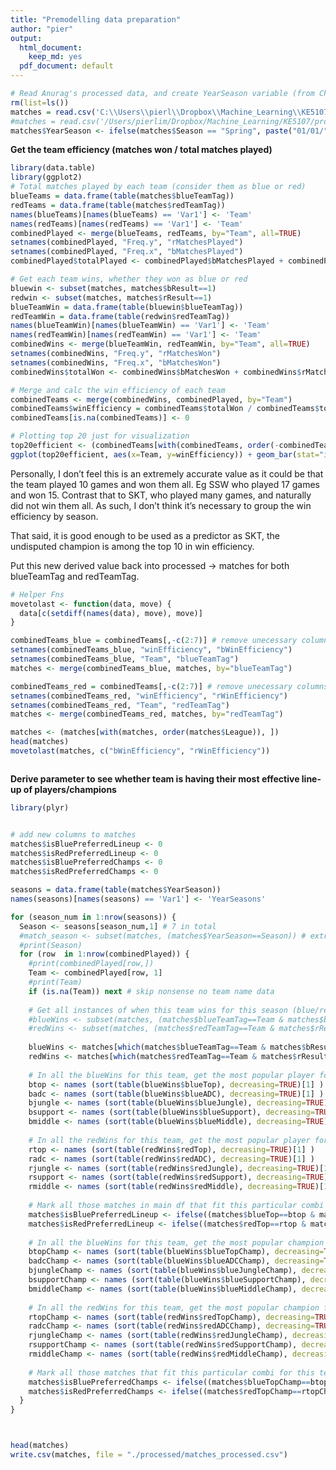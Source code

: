 ```yaml
---
title: "Premodelling data preparation"
author: "pier"
output:
  html_document:
    keep_md: yes
  pdf_document: default
---
```



```r
# Read Anurag's processed data, and create YearSeason variable (from Charles)
rm(list=ls())
matches = read.csv('C:\\Users\\pierl\\Dropbox\\Machine_Learning\\KE5107\\processed\\matches.csv')
#matches = read.csv('/Users/pierlim/Dropbox/Machine_Learning/KE5107/processed/matches.csv')
matches$YearSeason <- ifelse(matches$Season == "Spring", paste("01/01/", as.character(matches$Year), sep=""), paste("01/06/", as.character(matches$Year), sep=""))


```

**Get the team efficiency (matches won / total matches played)**

```r
library(data.table)
library(ggplot2)
# Total matches played by each team (consider them as blue or red)
blueTeams = data.frame(table(matches$blueTeamTag))
redTeams = data.frame(table(matches$redTeamTag))
names(blueTeams)[names(blueTeams) == 'Var1'] <- 'Team'
names(redTeams)[names(redTeams) == 'Var1'] <- 'Team'
combinedPlayed <- merge(blueTeams, redTeams, by="Team", all=TRUE)
setnames(combinedPlayed, "Freq.y", "rMatchesPlayed")
setnames(combinedPlayed, "Freq.x", "bMatchesPlayed")
combinedPlayed$totalPlayed <- combinedPlayed$bMatchesPlayed + combinedPlayed$rMatchesPlayed

# Get each team wins, whether they won as blue or red
bluewin <- subset(matches, matches$bResult==1)
redwin <- subset(matches, matches$rResult==1)
blueTeamWin = data.frame(table(bluewin$blueTeamTag))
redTeamWin = data.frame(table(redwin$redTeamTag))
names(blueTeamWin)[names(blueTeamWin) == 'Var1'] <- 'Team'
names(redTeamWin)[names(redTeamWin) == 'Var1'] <- 'Team'
combinedWins <- merge(blueTeamWin, redTeamWin, by="Team", all=TRUE)
setnames(combinedWins, "Freq.y", "rMatchesWon")
setnames(combinedWins, "Freq.x", "bMatchesWon")
combinedWins$totalWon <- combinedWins$bMatchesWon + combinedWins$rMatchesWon

# Merge and calc the win efficiency of each team
combinedTeams <- merge(combinedWins, combinedPlayed, by="Team")
combinedTeams$winEfficiency = combinedTeams$totalWon / combinedTeams$totalPlayed
combinedTeams[is.na(combinedTeams)] <- 0 

# Plotting top 20 just for visualization
top20efficient <- (combinedTeams[with(combinedTeams, order(-combinedTeams$winEfficiency)), ])[1:20, ]
ggplot(top20efficient, aes(x=Team, y=winEfficiency)) + geom_bar(stat="identity") +ggtitle("Top 20 Teams Most Efficient At Winning") + theme(plot.title = element_text(hjust = 0.5))
```

Personally, I don't feel this is an extremely accurate value as it could be that the team played 10 games and won them all. Eg SSW who played 17 games and won 15. Contrast that to SKT, who played many games, and naturally did not win them all. As such, I don't think it's necessary to group the win efficiency by season. 

That said, it is good enough to be used as a predictor as SKT, the undisputed champion is among the top 10 in win efficiency. 

Put this new derived value back into processed -> matches for both blueTeamTag and redTeamTag.

```r
# Helper Fns
movetolast <- function(data, move) {
  data[c(setdiff(names(data), move), move)]
}

combinedTeams_blue = combinedTeams[,-c(2:7)] # remove unecessary columns
setnames(combinedTeams_blue, "winEfficiency", "bWinEfficiency")
setnames(combinedTeams_blue, "Team", "blueTeamTag")
matches <- merge(combinedTeams_blue, matches, by="blueTeamTag")

combinedTeams_red = combinedTeams[,-c(2:7)] # remove unecessary columns
setnames(combinedTeams_red, "winEfficiency", "rWinEfficiency")
setnames(combinedTeams_red, "Team", "redTeamTag")
matches <- merge(combinedTeams_red, matches, by="redTeamTag")

matches <- (matches[with(matches, order(matches$League)), ])
head(matches)
movetolast(matches, c("bWinEfficiency", "rWinEfficiency"))



```


**Derive parameter to see whether team is having their most effective line-up of players/champions**

```r

library(plyr)


# add new columns to matches
matches$isBluePreferredLineup <- 0
matches$isRedPreferredLineup <- 0
matches$isBluePreferredChamps <- 0
matches$isRedPreferredChamps <- 0

seasons = data.frame(table(matches$YearSeason))
names(seasons)[names(seasons) == 'Var1'] <- 'YearSeasons'

for (season_num in 1:nrow(seasons)) {
  Season <- seasons[season_num,1] # 7 in total
  #match_season <- subset(matches, (matches$YearSeason==Season)) # extract only matches for this season
  #print(Season)
  for (row  in 1:nrow(combinedPlayed)) { 
    #print(combinedPlayed[row,])
    Team <- combinedPlayed[row, 1]
    #print(Team)
    if (is.na(Team)) next # skip nonsense no team name data
    
    # Get all instances of when this team wins for this season (blue/red)
    #blueWins <- subset(matches, (matches$blueTeamTag==Team & matches$bResult==1 & matches$YearSeason==Season))
    #redWins <- subset(matches, (matches$redTeamTag==Team & matches$rResult==1 & matches$YearSeason==Season))
    
    blueWins <- matches[which(matches$blueTeamTag==Team & matches$bResult==1 & matches$YearSeason==Season),]
    redWins <- matches[which(matches$redTeamTag==Team & matches$rResult==1 & matches$YearSeason==Season),]
    
    # In all the blueWins for this team, get the most popular player for each pos for THIS SEASON
    btop <- names (sort(table(blueWins$blueTop), decreasing=TRUE)[1] )
    badc <- names (sort(table(blueWins$blueADC), decreasing=TRUE)[1] )
    bjungle <- names (sort(table(blueWins$blueJungle), decreasing=TRUE)[1])
    bsupport <- names (sort(table(blueWins$blueSupport), decreasing=TRUE)[1])
    bmiddle <- names (sort(table(blueWins$blueMiddle), decreasing=TRUE)[1])
    
    # In all the redWins for this team, get the most popular player for each pos for THIS SEASON
    rtop <- names (sort(table(redWins$redTop), decreasing=TRUE)[1] )
    radc <- names (sort(table(redWins$redADC), decreasing=TRUE)[1] )
    rjungle <- names (sort(table(redWins$redJungle), decreasing=TRUE)[1])
    rsupport <- names (sort(table(redWins$redSupport), decreasing=TRUE)[1])
    rmiddle <- names (sort(table(redWins$redMiddle), decreasing=TRUE)[1])
    
    # Mark all those matches in main df that fit this particular combi for this team as having the preferred line-up
    matches$isBluePreferredLineup <- ifelse((matches$blueTop==btop & matches$blueADC==badc & matches$blueJungle==bjungle & matches$blueSupport==bsupport & matches$blueMiddle==bmiddle & matches$YearSeason==Season), 1, matches$isBluePreferredLineup)
    matches$isRedPreferredLineup <- ifelse((matches$redTop==rtop & matches$redADC==radc & matches$redJungle==rjungle & matches$redSupport==rsupport & matches$redMiddle==rmiddle  & matches$YearSeason==Season), 1, matches$isRedPreferredLineup)
    
    # In all the blueWins for this team, get the most popular champion for each pos
    btopChamp <- names (sort(table(blueWins$blueTopChamp), decreasing=TRUE)[1] )
    badcChamp <- names (sort(table(blueWins$blueADCChamp), decreasing=TRUE)[1] )
    bjungleChamp <- names (sort(table(blueWins$blueJungleChamp), decreasing=TRUE)[1])
    bsupportChamp <- names (sort(table(blueWins$blueSupportChamp), decreasing=TRUE)[1])
    bmiddleChamp <- names (sort(table(blueWins$blueMiddleChamp), decreasing=TRUE)[1])
    
    # In all the redWins for this team, get the most popular champion for each pos
    rtopChamp <- names (sort(table(redWins$redTopChamp), decreasing=TRUE)[1] )
    radcChamp <- names (sort(table(redWins$redADCChamp), decreasing=TRUE)[1] )
    rjungleChamp <- names (sort(table(redWins$redJungleChamp), decreasing=TRUE)[1])
    rsupportChamp <- names (sort(table(redWins$redSupportChamp), decreasing=TRUE)[1])
    rmiddleChamp <- names (sort(table(redWins$redMiddleChamp), decreasing=TRUE)[1])
    
    # Mark all those matches that fit this particular combi for this team as having the preferred champions line-up
    matches$isBluePreferredChamps <- ifelse((matches$blueTopChamp==btopChamp & matches$blueADCChamp==badcChamp & matches$blueJungleChamp==bjungleChamp & matches$blueSupportChamp==bsupportChamp & matches$blueMiddleChamp==bmiddleChamp  & matches$YearSeason==Season), 1, matches$isBluePreferredChamps)
    matches$isRedPreferredChamps <- ifelse((matches$redTopChamp==rtopChamp & matches$redADCChamp==radcChamp & matches$redJungleChamp==rjungleChamp & matches$redSupportChamp==rsupportChamp & matches$redMiddleChamp==rmiddleChamp & matches$YearSeason==Season), 1, matches$isRedPreferredChamps)
  }
}



head(matches)
write.csv(matches, file = "./processed/matches_processed.csv")
```


